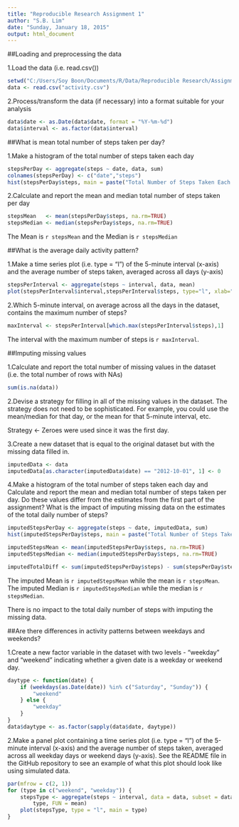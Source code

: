 ```yaml
---
title: "Reproducible Research Assignment 1"
author: "S.B. Lim"
date: "Sunday, January 18, 2015"
output: html_document
---
```



##Loading and preprocessing the data

1.Load the data (i.e. read.csv())
``` r
setwd("C:/Users/Soy Boon/Documents/R/Data/Reproducible Research/Assignment 1/repdata_data_activity")
data <- read.csv("activity.csv")
```

2.Process/transform the data (if necessary) into a format suitable for your analysis
``` r
data$date <- as.Date(data$date, format = "%Y-%m-%d")
data$interval <- as.factor(data$interval)
```

##What is mean total number of steps taken per day?

1.Make a histogram of the total number of steps taken each day
``` r
stepsPerDay <- aggregate(steps ~ date, data, sum)
colnames(stepsPerDay) <- c("date","steps")
hist(stepsPerDay$steps, main = paste("Total Number of Steps Taken Each Day"), xlab="Number of Steps Per Day")
```

2.Calculate and report the mean and median total number of steps taken per day
``` r
stepsMean   <- mean(stepsPerDay$steps, na.rm=TRUE)
stepsMedian <- median(stepsPerDay$steps, na.rm=TRUE)
```

The Mean is `r stepsMean` and the Median is `r stepsMedian`

##What is the average daily activity pattern?

1.Make a time series plot (i.e. type = "l") of the 5-minute interval (x-axis) and the average number of steps taken, averaged across all days (y-axis)
``` r
stepsPerInterval <- aggregate(steps ~ interval, data, mean)
plot(stepsPerInterval$interval,stepsPerInterval$steps, type="l", xlab="Interval", ylab="Number of Steps",main="Average Number of Steps per Day by Interval")
```

2.Which 5-minute interval, on average across all the days in the dataset, contains the maximum number of steps?
``` r
maxInterval <- stepsPerInterval[which.max(stepsPerInterval$steps),1]
```

The interval with the maximum number of steps is `r maxInterval`.

##Imputing missing values

1.Calculate and report the total number of missing values in the dataset (i.e. the total number of rows with NAs)
``` r
sum(is.na(data))
```

2.Devise a strategy for filling in all of the missing values in the dataset. The strategy does not need to be sophisticated. For example, you could use the mean/median for that day, or the mean for that 5-minute interval, etc.

Strategy <- Zeroes were used since it was the first day.

3.Create a new dataset that is equal to the original dataset but with the missing data filled in.
``` r
imputedData <- data
imputedData[as.character(imputedData$date) == "2012-10-01", 1] <- 0
```

4.Make a histogram of the total number of steps taken each day and Calculate and report the mean and median total number of steps taken per day. Do these values differ from the estimates from the first part of the assignment? What is the impact of imputing missing data on the estimates of the total daily number of steps?
```r
imputedStepsPerDay <- aggregate(steps ~ date, imputedData, sum)
hist(imputedStepsPerDay$steps, main = paste("Total Number of Steps Taken Each Day"), xlab="Number of Steps Per Day")

imputedStepsMean <- mean(imputedStepsPerDay$steps, na.rm=TRUE)
imputedStepsMedian <- median(imputedStepsPerDay$steps, na.rm=TRUE)

imputedTotalDiff <- sum(imputedStepsPerDay$steps) - sum(stepsPerDay$steps)
```

The imputed Mean is `r imputedStepsMean` while the mean is `r stepsMean`.
The imputed Median is `r imputedStepsMedian` while the median is `r stepsMedian`.

There is no impact to the total daily number of steps with imputing the missing data.


##Are there differences in activity patterns between weekdays and weekends?

1.Create a new factor variable in the dataset with two levels - "weekday" and "weekend" indicating whether a given date is a weekday or weekend day.
``` r
daytype <- function(date) {
    if (weekdays(as.Date(date)) %in% c("Saturday", "Sunday")) {
        "weekend"
    } else {
        "weekday"
    }
}
data$daytype <- as.factor(sapply(data$date, daytype))
```

2.Make a panel plot containing a time series plot (i.e. type = "l") of the 5-minute interval (x-axis) and the average number of steps taken, averaged across all weekday days or weekend days (y-axis). See the README file in the GitHub repository to see an example of what this plot should look like using simulated data.
``` r
par(mfrow = c(2, 1))
for (type in c("weekend", "weekday")) {
    stepsType <- aggregate(steps ~ interval, data = data, subset = data$daytype == 
        type, FUN = mean)
    plot(stepsType, type = "l", main = type)
}
```



